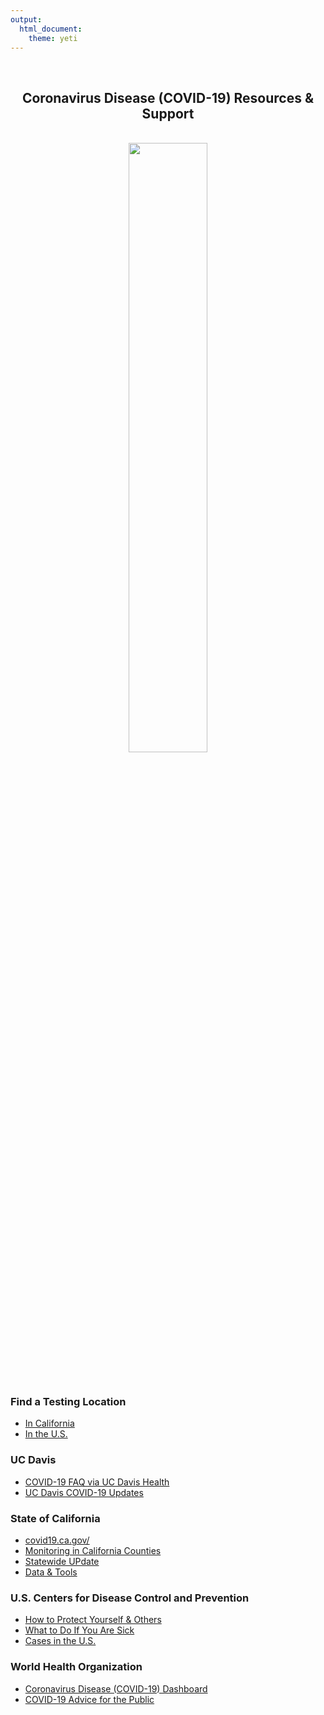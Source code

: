 ```yaml
---
output: 
  html_document:
    theme: yeti
---
```

<br>


<center> ## **Coronavirus Disease (COVID-19) Resources & Support**
<br>
<img src="photos/united-nations-covid-19-response-3biD4LTasgY-unsplash.jpg" style="width:50%">
</center>
<br>

### Find a Testing Location
* [In California](https://www.arcgis.com/apps/Nearby/index.html?appid=43118dc0d5d348d8ab20a81967a15401)
* [In the U.S.](https://covid19testcenterlocator.uhc.com/ctcl#/CTC-Search)

### UC Davis
* [COVID-19 FAQ via UC Davis Health](https://health.ucdavis.edu/coronavirus/covid-19-transmission/index.html)
* [UC Davis COVID-19 Updates](https://iet.ucdavis.edu/covid-19-updates)

### State of California
* [covid19.ca.gov/](https://covid19.ca.gov/)
* [Monitoring in California Counties](https://covid19.ca.gov/roadmap-counties/#track-data)
* [Statewide UPdate](https://update.covid19.ca.gov/)
* [Data & Tools](https://covid19.ca.gov/data-and-tools/)

### U.S. Centers for Disease Control and Prevention
* [How to Protect Yourself & Others](https://www.cdc.gov/coronavirus/2019-ncov/prevent-getting-sick/prevention.html)
* [What to Do If You Are Sick](https://www.cdc.gov/coronavirus/2019-ncov/if-you-are-sick/steps-when-sick.html)
* [Cases in the U.S.](https://www.cdc.gov/coronavirus/2019-ncov/cases-updates/cases-in-us.html)

### World Health Organization
* [Coronavirus Disease (COVID-19) Dashboard](https://covid19.who.int/)
* [COVID-19 Advice for the Public](https://www.who.int/emergencies/diseases/novel-coronavirus-2019/advice-for-public)
